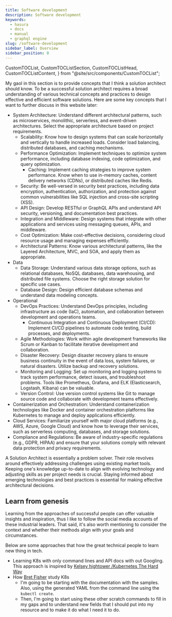 ```yaml
---
title: Software development
description: Software development
keywords:
  - hasura
  - docs
  - manual
  - graphql engine
slug: /software-development
sidebar_label: Overview
sidebar_position: 0
---
```



  CustomTOCList,
  CustomTOCListSection,
  CustomTOCListHead,
  CustomTOCListContent,
} from "@site/src/components/CustomTOCList";


My gaol in this section is to provide concepts that I think a solution architect should know. To be a successful solution architect requires a broad understanding of various technical concepts and practices to design effective and efficient software solutions. Here are some key concepts that I want to further discuss in this website later:

- System Architecture: Understand different architectural patterns, such as microservices, monolithic, serverless, and event-driven architectures. Select the appropriate architecture based on project requirements.
    - Scalability: Know how to design systems that can scale horizontally and vertically to handle increased loads. Consider load balancing, distributed databases, and caching mechanisms.
    - Performance Optimization: Implement techniques to optimize system performance, including database indexing, code optimization, and query optimization.
        - Caching: Implement caching strategies to improve system performance. Know when to use in-memory caches, content delivery networks (CDNs), or distributed caches like Redis.
    - Security: Be well-versed in security best practices, including data encryption, authentication, authorization, and protection against common vulnerabilities like SQL injection and cross-site scripting (XSS).
    - API Design: Develop RESTful or GraphQL APIs and understand API security, versioning, and documentation best practices.
    - Integration and Middleware: Design systems that integrate with other applications and services using messaging queues, APIs, and middleware.
    - Cost Optimization: Make cost-effective decisions, considering cloud resource usage and managing expenses efficiently.
    - Architectural Patterns: Know various architectural patterns, like the Layered Architecture, MVC, and SOA, and apply them as appropriate.
- Data 
    - Data Storage: Understand various data storage options, such as relational databases, NoSQL databases, data warehousing, and distributed file systems. Choose the right storage solution for specific use cases.
    - Database Design: Design efficient database schemas and understand data modeling concepts.
- Operational
    - DevOps Practices: Understand DevOps principles, including infrastructure as code (IaC), automation, and collaboration between development and operations teams.
        - Continuous Integration and Continuous Deployment (CI/CD): Implement CI/CD pipelines to automate code testing, build processes, and deployments.
    - Agile Methodologies: Work within agile development frameworks like Scrum or Kanban to facilitate iterative development and collaboration.
    - Disaster Recovery: Design disaster recovery plans to ensure business continuity in the event of data loss, system failures, or natural disasters. Utilize backup and recovery solutions.
    - Monitoring and Logging: Set up monitoring and logging systems to track system performance, detect issues, and troubleshoot problems. Tools like Prometheus, Grafana, and ELK (Elasticsearch, Logstash, Kibana) can be valuable.
    - Version Control: Use version control systems like Git to manage source code and collaborate with development teams effectively.
- Containerization and Orchestration: Understand containerization technologies like Docker and container orchestration platforms like Kubernetes to manage and deploy applications efficiently.
- Cloud Services: Familiarize yourself with major cloud platforms (e.g., AWS, Azure, Google Cloud) and know how to leverage their services, such as serverless computing, databases, and storage solutions.
- Compliance and Regulations: Be aware of industry-specific regulations (e.g., GDPR, HIPAA) and ensure that your solutions comply with relevant data protection and privacy requirements.

A Solution Architect is essentially a problem solver. Their role revolves around effectively addressing challenges using existing market tools. Keeping one's knowledge up-to-date to align with evolving technology and adjusting skills as per project needs is crucial. Staying informed about emerging technologies and best practices is essential for making effective architectural decisions.

## Learn from genesis

Learning from the approaches of successful people can offer valuable insights and inspiration, thus I like to follow the social media accounts of these industrial leaders. That said, it's also worth mentioning to consider the context and whether their methods align with your goals and circumstances.

Below are some approaches that how the great technical people to learn new thing in tech. 

- Learning K8s with only command lines and API docs with out Googling. This approach is inspired by [Kelsey hightower
/Kubernetes The Hard Way](https://github.com/kelseyhightower/kubernetes-the-hard-way)
- How [Bret Fisher](https://www.bretfisher.com/) study K8s
    - I'm going to be starting with the documentation with the samples. Also, using the generated YAML from the command line using the `kubectl create`. 
    - Then, I'm going to start using these other scratch commands to fill in my gaps and to understand new fields that I should put into my resource and to make it do what I need it to do.

